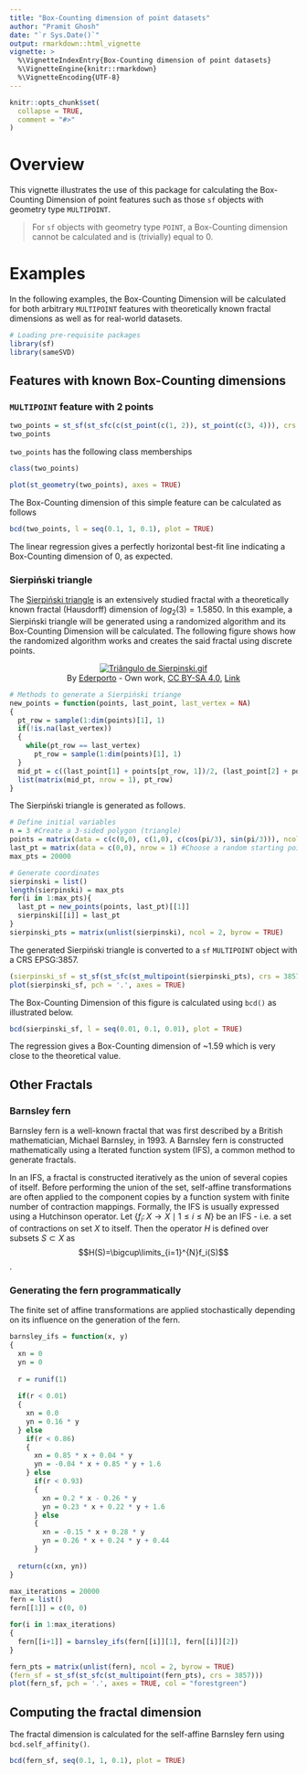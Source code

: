 ```yaml
---
title: "Box-Counting dimension of point datasets"
author: "Pramit Ghosh"
date: "`r Sys.Date()`"
output: rmarkdown::html_vignette
vignette: >
  %\VignetteIndexEntry{Box-Counting dimension of point datasets}
  %\VignetteEngine{knitr::rmarkdown}
  %\VignetteEncoding{UTF-8}
---
```


```r
knitr::opts_chunk$set(
  collapse = TRUE,
  comment = "#>"
)
```

# Overview

This vignette illustrates the use of this package for calculating the Box-Counting Dimension of point features such as those `sf` objects with geometry type `MULTIPOINT`.

> For `sf` objects with geometry type `POINT`, a Box-Counting dimension cannot be calculated and is (trivially) equal to 0.

# Examples

In the following examples, the Box-Counting Dimension will be calculated for both arbitrary `MULTIPOINT` features with theoretically known fractal dimensions as well as for real-world datasets.

```r
# Loading pre-requisite packages
library(sf)
library(sameSVD)
```

## Features with known Box-Counting dimensions

### `MULTIPOINT` feature with 2 points

```r
two_points = st_sf(st_sfc(c(st_point(c(1, 2)), st_point(c(3, 4))), crs = 3857))
two_points
```
`two_points` has the following class memberships
```r
class(two_points)
```

```r
plot(st_geometry(two_points), axes = TRUE)
```

The Box-Counting dimension of this simple feature can be calculated as follows
```r
bcd(two_points, l = seq(0.1, 1, 0.1), plot = TRUE)
```
The linear regression gives a perfectly horizontal best-fit line indicating a Box-Counting dimension of 0, as expected.

### Sierpiński triangle

The [Sierpiński triangle](https://en.wikipedia.org/wiki/Sierpi%C5%84ski_triangle) is an extensively studied fractal with a theoretically known fractal (Hausdorff) dimension of $log_2(3) = 1.5850$. In this example, a Sierpiński triangle will be generated using a randomized algorithm and its Box-Counting Dimension will be calculated. The following figure shows how the randomized algorithm works and creates the said fractal using discrete points.


<p align = "center"><a href="https://commons.wikimedia.org/wiki/File:Tri%C3%A2ngulo_de_Sierpinski.gif#/media/File:Triângulo_de_Sierpinski.gif"><img src="https://upload.wikimedia.org/wikipedia/commons/b/b8/Tri%C3%A2ngulo_de_Sierpinski.gif" alt="Triângulo de Sierpinski.gif"></a><br>By <a href="//commons.wikimedia.org/wiki/User:Ederporto" title="User:Ederporto">Ederporto</a> - <span class="int-own-work" lang="en">Own work</span>, <a href="https://creativecommons.org/licenses/by-sa/4.0" title="Creative Commons Attribution-Share Alike 4.0">CC BY-SA 4.0</a>, <a href="https://commons.wikimedia.org/w/index.php?curid=55331819">Link</a></p>


```r
# Methods to generate a Sierpiński triange
new_points = function(points, last_point, last_vertex = NA)
{
  pt_row = sample(1:dim(points)[1], 1)
  if(!is.na(last_vertex))
  {
    while(pt_row == last_vertex)
      pt_row = sample(1:dim(points)[1], 1)
  }
  mid_pt = c((last_point[1] + points[pt_row, 1])/2, (last_point[2] + points[pt_row, 2])/2)
  list(matrix(mid_pt, nrow = 1), pt_row)
}
```
The Sierpiński triangle is generated as follows.
```r
# Define initial variables
n = 3 #Create a 3-sided polygon (triangle)
points = matrix(data = c(c(0,0), c(1,0), c(cos(pi/3), sin(pi/3))), ncol = 2, byrow = TRUE, dimnames = list(LETTERS[1:n], c("x", "y"))) #Define vertices of triangle
last_pt = matrix(data = c(0,0), nrow = 1) #Choose a random starting point
max_pts = 20000

# Generate coordinates
sierpinski = list()
length(sierpinski) = max_pts
for(i in 1:max_pts){
  last_pt = new_points(points, last_pt)[[1]]
  sierpinski[[i]] = last_pt
}
sierpinski_pts = matrix(unlist(sierpinski), ncol = 2, byrow = TRUE)
```
The generated Sierpiński triangle is converted to a `sf` `MULTIPOINT` object with a CRS EPSG:3857.
```r
(sierpinski_sf = st_sf(st_sfc(st_multipoint(sierpinski_pts), crs = 3857)))
plot(sierpinski_sf, pch = '.', axes = TRUE)

```

The Box-Counting Dimension of this figure is calculated using `bcd()` as illustrated below.
```r
bcd(sierpinski_sf, l = seq(0.01, 0.1, 0.01), plot = TRUE)
```
The regression gives a Box-Counting dimension of ~1.59 which is very close to the theoretical value.

## Other Fractals

### Barnsley fern

Barnsley fern is a well-known fractal that was first described by a British mathematician, Michael Barnsley, in 1993. A Barnsley fern is constructed mathematically using a Iterated function system (IFS), a common method to generate fractals.

In an IFS, a fractal is constructed iteratively as the union of several copies of itself. Before performing the union of the set, self-affine transformations are often applied to the component copies by a function system with finite number of contraction mappings. Formally, the IFS is usually expressed using a Hutchinson operator. Let $\{f_i\colon X\to X\mid1\le i\le N\}$ be an IFS - i.e. a set of contractions on set $X$ to itself. Then the operator $H$ is defined over subsets $S\subset X$ as $$H(S)=\bigcup\limits_{i=1}^{N}f_i(S)$$.

### Generating the fern programmatically

The finite set of affine transformations are applied stochastically depending on its influence on the generation of the fern.

```r
barnsley_ifs = function(x, y)
{
  xn = 0
  yn = 0
  
  r = runif(1)
  
  if(r < 0.01)
  {
    xn = 0.0
    yn = 0.16 * y
  } else
    if(r < 0.86)
    {
      xn = 0.85 * x + 0.04 * y
      yn = -0.04 * x + 0.85 * y + 1.6
    } else
      if(r < 0.93)
      {
        xn = 0.2 * x - 0.26 * y
        yn = 0.23 * x + 0.22 * y + 1.6
      } else
      {
        xn = -0.15 * x + 0.28 * y
        yn = 0.26 * x + 0.24 * y + 0.44
      }
  
  return(c(xn, yn))
}

max_iterations = 20000
fern = list()
fern[[1]] = c(0, 0)

for(i in 1:max_iterations)
{
  fern[[i+1]] = barnsley_ifs(fern[[i]][1], fern[[i]][2])
}

fern_pts = matrix(unlist(fern), ncol = 2, byrow = TRUE)
(fern_sf = st_sf(st_sfc(st_multipoint(fern_pts), crs = 3857)))
plot(fern_sf, pch = '.', axes = TRUE, col = "forestgreen")

```

## Computing the fractal dimension

The fractal dimension is calculated for the self-affine Barnsley fern using `bcd.self_affinity()`.

```r
bcd(fern_sf, seq(0.1, 1, 0.1), plot = TRUE)
```